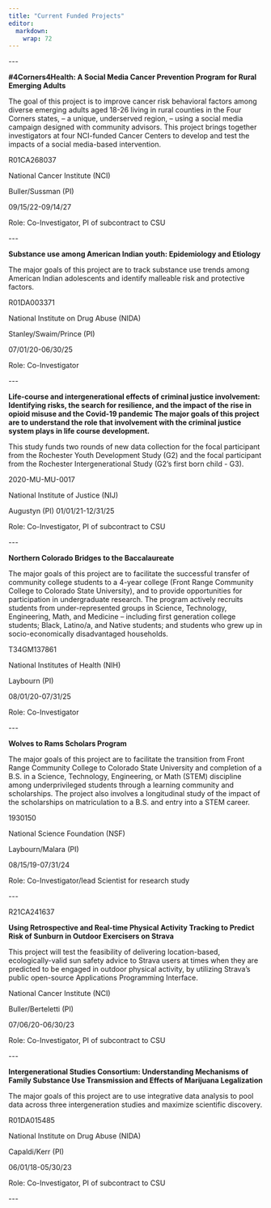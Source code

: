 ```yaml
---
title: "Current Funded Projects"
editor: 
  markdown: 
    wrap: 72
---
```


\-\--

**#4Corners4Health: A Social Media Cancer Prevention Program for Rural
Emerging Adults**

The goal of this project is to improve cancer risk behavioral factors
among diverse emerging adults aged 18-26 living in rural counties in the
Four Corners states, -- a unique, underserved region, -- using a social
media campaign designed with community advisors. This project brings
together investigators at four NCI-funded Cancer Centers to develop and
test the impacts of a social media-based intervention.

R01CA268037

National Cancer Institute (NCI)

Buller/Sussman (PI)

09/15/22-09/14/27

Role: Co-Investigator, PI of subcontract to CSU

\-\--

**Substance use among American Indian youth: Epidemiology and Etiology**

The major goals of this project are to track substance use trends among
American Indian adolescents and identify malleable risk and protective
factors.

R01DA003371

National Institute on Drug Abuse (NIDA)

Stanley/Swaim/Prince (PI)

07/01/20-06/30/25

Role: Co-Investigator

\-\--

**Life-course and intergenerational effects of criminal justice
involvement: Identifying risks, the search for resilience, and the
impact of the rise in opioid misuse and the Covid-19 pandemic The major
goals of this project are to understand the role that involvement with
the criminal justice system plays in life course development.**

This study funds two rounds of new data collection for the focal
participant from the Rochester Youth Development Study (G2) and the
focal participant from the Rochester Intergenerational Study (G2's first
born child - G3).

2020-MU-MU-0017

National Institute of Justice (NIJ)

Augustyn (PI) 01/01/21-12/31/25

Role: Co-Investigator, PI of subcontract to CSU

\-\--

**Northern Colorado Bridges to the Baccalaureate**

The major goals of this project are to facilitate the successful
transfer of community college students to a 4-year college (Front Range
Community College to Colorado State University), and to provide
opportunities for participation in undergraduate research. The program
actively recruits students from under-represented groups in Science,
Technology, Engineering, Math, and Medicine -- including first
generation college students; Black, Latino/a, and Native students; and
students who grew up in socio-economically disadvantaged households.

T34GM137861

National Institutes of Health (NIH)

Laybourn (PI)

08/01/20-07/31/25

Role: Co-Investigator

\-\--

**Wolves to Rams Scholars Program**

The major goals of this project are to facilitate the transition from
Front Range Community College to Colorado State University and
completion of a B.S. in a Science, Technology, Engineering, or Math
(STEM) discipline among underprivileged students through a learning
community and scholarships. The project also involves a longitudinal
study of the impact of the scholarships on matriculation to a B.S. and
entry into a STEM career.

1930150

National Science Foundation (NSF)

Laybourn/Malara (PI)

08/15/19-07/31/24

Role: Co-Investigator/lead Scientist for research study

\-\--

R21CA241637

**Using Retrospective and Real-time Physical Activity Tracking to
Predict Risk of Sunburn in Outdoor Exercisers on Strava**

This project will test the feasibility of delivering location-based,
ecologically-valid sun safety advice to Strava users at times when they
are predicted to be engaged in outdoor physical activity, by utilizing
Strava's public open-source Applications Programming Interface.

National Cancer Institute (NCI)

Buller/Berteletti (PI)

07/06/20-06/30/23

Role: Co-Investigator, PI of subcontract to CSU

\-\--

**Intergenerational Studies Consortium: Understanding Mechanisms of
Family Substance Use Transmission and Effects of Marijuana
Legalization**

The major goals of this project are to use integrative data analysis to
pool data across three intergeneration studies and maximize scientific
discovery.

R01DA015485

National Institute on Drug Abuse (NIDA)

Capaldi/Kerr (PI)

06/01/18-05/30/23

Role: Co-Investigator, PI of subcontract to CSU

\-\--
